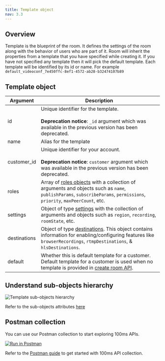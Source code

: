 ```yaml
---
title: Template object
nav: 3.3
---
```


## Overview

Template is the blueprint of the room. It defines the settings of the room along with the behavior of users who are part of it.
Room will inherit the properties from a template that you have specified while creating it. If you have not specified any template then it will pick the default template.
Each template will be identified by its id or name. For example `default_videoconf_7e450ffc-8ef1-4572-ab28-b32474107b89`

<EndpointRequest title="https://api.100ms.live/v2/templates" />

## Template object

| Argument     | Description                                                                                                                                                                                                                              |
| ------------ | ---------------------------------------------------------------------------------------------------------------------------------------------------------------------------------------------------------------------------------------- |
| id           | Unique identifier for the template. <br/><br/> **Deprecation notice**: `_id` argument which was available in the previous version has been deprecated.                                                                                   |
| name         | Alias for the template                                                                                                                                                                                                                   |
| customer_id  | Unique identifier for your account. <br/><br/> **Deprecation notice**: `customer` argument which was available in the previous version has been deprecated.                                                                              |
| roles        | Array of [roles objects](/server-side/v2/policy/create-template-via-api#roles-object) with a collection of arguments and objects such as `name`, `publishParams`, `subscribeParams`, `permissions`, `priority`, `maxPeerCount`, etc.     |
| settings     | Object of type [settings](/server-side/v2/policy/create-template-via-api#settings-object) with the collection of arguments and objects such as `region`, `recording`, `roomState`, etc.                                                  |
| destinations | Object of type [destinations](/server-side/v2/policy/create-template-via-api#destinations-object). This object contains information for enabling/configuring features like `browserRecordings`, `rtmpDestinations`, & `hlsDestinations`. |
| default      | Whether this is default template for a customer. Default template for a customer is used when no template is provided in [create room API](/server-side/v2/Rooms/create-via-api).                                                        |

## Understand sub-objects hierarchy

![Template sub-objects hierarchy](/docs/v2/template-object-hierarchy.png)

Refer to the sub-objects attributes [here](/server-side/v2/policy/create-template-via-api#main-arguments)

## Postman collection

You can use our Postman collection to start exploring 100ms APIs.

[![Run in Postman](https://run.pstmn.io/button.svg)](https://god.gw.postman.com/run-collection/22726679-47dcd974-29d5-4965-a35b-bf9b74a8b25a?action=collection%2Ffork&collection-url=entityId%3D22726679-47dcd974-29d5-4965-a35b-bf9b74a8b25a%26entityType%3Dcollection%26workspaceId%3Dd9145dd6-337b-4761-81d6-21a30b4147a2)

Refer to the [Postman guide](/server-side/v2/introduction/postman-guide) to get started with 100ms API collection.
